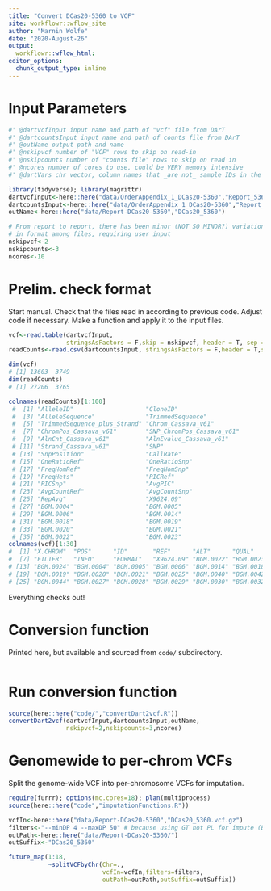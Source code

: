 ```yaml
---
title: "Convert DCas20-5360 to VCF"
site: workflowr::wflow_site
author: "Marnin Wolfe"
date: "2020-August-26"
output: 
  workflowr::wflow_html:
editor_options:
  chunk_output_type: inline
---
```


# Input Parameters
```r
#' @dartvcfInput input name and path of "vcf" file from DArT
#' @dartcountsInput input name and path of counts file from DArT
#' @outName output path and name
#' @nskipvcf number of "VCF" rows to skip on read-in
#' @nskipcounts number of "counts file" rows to skip on read in
#' @ncores number of cores to use, could be VERY memory intensive
#' @dartVars chr vector, column names that _are not_ sample IDs in the read-counts file. I use this internally to assign the sampleIDs in the VCF file

library(tidyverse); library(magrittr)
dartvcfInput<-here::here("data/OrderAppendix_1_DCas20-5360","Report_5360_coanalysis_version6_VCF.txt")
dartcountsInput<-here::here("data/OrderAppendix_1_DCas20-5360","Report_5360_coanalysis_counts.csv")
outName<-here::here("data/Report-DCas20-5360","DCas20_5360")

# From report to report, there has been minor (NOT SO MINOR?) variation
# in format among files, requiring user input
nskipvcf<-2 
nskipcounts<-3
ncores<-10
```

# Prelim. check format

Start manual. Check that the files read in according to previous code. Adjust code if necessary. Make a function and apply it to the input files.

```r
vcf<-read.table(dartvcfInput,
                stringsAsFactors = F,skip = nskipvcf, header = T, sep = "\t", comment.char = "")
readCounts<-read.csv(dartcountsInput, stringsAsFactors = F,header = T,skip=nskipcounts)

dim(vcf)
# [1] 13603  3749
dim(readCounts)
# [1] 27206  3765

colnames(readCounts)[1:100]
 #  [1] "AlleleID"                    "CloneID"                    
 #  [3] "AlleleSequence"              "TrimmedSequence"            
 #  [5] "TrimmedSequence_plus_Strand" "Chrom_Cassava_v61"          
 #  [7] "ChromPos_Cassava_v61"        "SNP_ChromPos_Cassava_v61"   
 #  [9] "AlnCnt_Cassava_v61"          "AlnEvalue_Cassava_v61"      
 # [11] "Strand_Cassava_v61"          "SNP"                        
 # [13] "SnpPosition"                 "CallRate"                   
 # [15] "OneRatioRef"                 "OneRatioSnp"                
 # [17] "FreqHomRef"                  "FreqHomSnp"                 
 # [19] "FreqHets"                    "PICRef"                     
 # [21] "PICSnp"                      "AvgPIC"                     
 # [23] "AvgCountRef"                 "AvgCountSnp"                
 # [25] "RepAvg"                      "X9624.09"                   
 # [27] "BGM.0004"                    "BGM.0005"                   
 # [29] "BGM.0006"                    "BGM.0014"                   
 # [31] "BGM.0018"                    "BGM.0019"                   
 # [33] "BGM.0020"                    "BGM.0021"                   
 # [35] "BGM.0022"                    "BGM.0023" 
colnames(vcf)[1:30]
#  [1] "X.CHROM"  "POS"      "ID"       "REF"      "ALT"      "QUAL"    
#  [7] "FILTER"   "INFO"     "FORMAT"   "X9624.09" "BGM.0022" "BGM.0023"
# [13] "BGM.0024" "BGM.0004" "BGM.0005" "BGM.0006" "BGM.0014" "BGM.0018"
# [19] "BGM.0019" "BGM.0020" "BGM.0021" "BGM.0025" "BGM.0040" "BGM.0042"
# [25] "BGM.0044" "BGM.0027" "BGM.0028" "BGM.0029" "BGM.0030" "BGM.0032"
```

Everything checks out!

# Conversion function
Printed here, but available and sourced from `code/` subdirectory.
```r
```


# Run conversion function
```r
source(here::here("code/","convertDart2vcf.R"))
convertDart2vcf(dartvcfInput,dartcountsInput,outName,
                nskipvcf=2,nskipcounts=3,ncores)
```

# Genomewide to per-chrom VCFs

Split the genome-wide VCF into per-chromosome VCFs for imputation.

```r
require(furrr); options(mc.cores=18); plan(multiprocess)
source(here::here("code","imputationFunctions.R"))

vcfIn<-here::here("data/Report-DCas20-5360","DCas20_5360.vcf.gz")
filters<-"--minDP 4 --maxDP 50" # because using GT not PL for impute (Beagle5)
outPath<-here::here("data/Report-DCas20-5360/")
outSuffix<-"DCas20_5360"

future_map(1:18,
           ~splitVCFbyChr(Chr=.,
                          vcfIn=vcfIn,filters=filters,
                          outPath=outPath,outSuffix=outSuffix))
```
